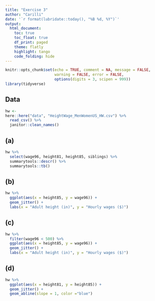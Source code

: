 ```yaml
---
title: "Exercise 3"
author: "Carilli"
date: '`r format(lubridate::today(), "%B %d, %Y")`'
output: 
  html_document:
    toc: true
    toc_float: true
    df_print: paged
    theme: flatly
    highlight: tango
    code_folding: hide
---
```


```r
knitr::opts_chunk$set(echo = TRUE, comment = NA, message = FALSE,
                      warning = FALSE, error = FALSE,
                      options(digits = 3, scipen = 999))
library(tidyverse)
```

## Data

```r
hw <- 
here::here("data", "HeightWage_MenWomenUS_HW.csv") %>% 
  read_csv() %>% 
  janitor::clean_names()
```

## (a)

```r
hw %>% 
  select(wage96, height81, height85, siblings) %>% 
  summarytools::descr() %>% 
  summarytools::tb()
```

## (b)

```r
hw %>% 
  ggplot(aes(x = height85, y = wage96)) +
  geom_jitter() + 
  labs(x = "Adult height (in)", y = "Hourly wages ($)")
```

## (c)

```r
hw %>% 
  filter(wage96 < 500) %>% 
  ggplot(aes(x = height85, y = wage96)) +
  geom_jitter() + 
  labs(x = "Adult height (in)", y = "Hourly wages ($)")
```

## (d)

```r
hw %>% 
  ggplot(aes(x = height81, y = height85)) + 
  geom_jitter() + 
  geom_abline(slope = 1, color ="blue")
```

